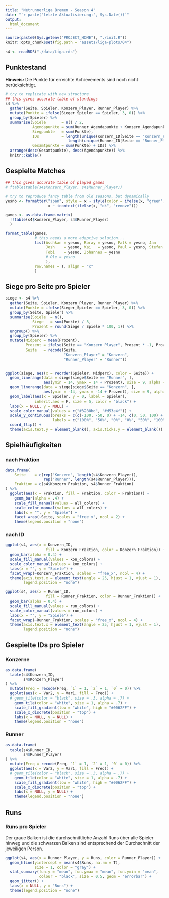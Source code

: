 ```yaml
---
title: "Netrunnerliga Bremen - Season 4"
date: "`r paste('letzte Aktualisierung:', Sys.Date())`"
output:
  html_document
---
```


```r
source(paste0(Sys.getenv("PROJECT_HOME"), "./init.R"))
knitr::opts_chunk$set(fig.path = "assets/liga-plots/04")

s4 <- readRDS("./data/Liga.rds")
```


## Punktestand

**Hinweis:** Die Punkte für erreichte Achievements sind noch nicht berücksichtigt.

```r
# try to replicate with new structure
## this gives accurate table of standings
s4 %>% 
  gather(Seite, Spieler, Konzern_Player, Runner_Player) %>% 
  mutate(Punkte = ifelse(Sieger_Spieler == Spieler, 3, 0)) %>% 
  group_by(Spieler) %>% 
  summarise(Spiele       = n() / 2,
            Agendapunkte = sum(Runner_Agendapunkte + Konzern_Agendapunkte),
            Siegpunkte   = sum(Punkte),
            IDs          = length(unique(Konzern_ID[Seite == "Konzern_Player"])) +
                            length(unique(Runner_ID[Seite == "Runner_Player"])),
            Gesamtpunkte = sum(Punkte) + IDs) %>% 
  arrange(desc(Gesamtpunkte), desc(Agendapunkte)) %>% 
  knitr::kable()
```

## Gespielte Matches

```r
## this gives accurate table of played games
# ftable(table(s4$Konzern_Player, s4$Runner_Player))

# try to reproduce fancy table from old seasons, but dynamically
yesno <- formatter("span", style = x ~ style(color = ifelse(x, "green", "red")),
                   x ~ icontext(ifelse(x, "ok", "remove")))

games <- as.data.frame.matrix(
  !!table(s4$Konzern_Player, s4$Runner_Player)
  )

format_table(games,
             # this needs a more adaptive solution...
             list(Aschkan = yesno, Boray = yesno, Falk = yesno, Jan    = yesno, 
                  Josh    = yesno, Kai   = yesno, Paul = yesno, Stefan = yesno,
                  Tobi    = yesno, Johannes = yesno
                  # Ole = yesno
                  ),
             row.names = T, align = "c"
             )
```

## Siege pro Seite pro Spieler

```r
siege <- s4 %>% 
  gather(Seite, Spieler, Konzern_Player, Runner_Player) %>% 
  mutate(Punkte = ifelse(Sieger_Spieler == Spieler, 3, 0)) %>% 
  group_by(Seite, Spieler) %>% 
  summarise(Spiele  = n(),
            Siege   = sum(Punkte) / 3,
            Prozent = round(Siege / Spiele * 100, 1)) %>% 
  ungroup() %>% 
  group_by(Spieler) %>% 
  mutate(Midperc = mean(Prozent),
         Prozent = ifelse(Seite == "Konzern_Player", Prozent * -1, Prozent * 1),
         Seite   = recode(Seite, 
                          "Konzern_Player" = "Konzern", 
                          "Runner_Player" = "Runner"))

  
ggplot(siege, aes(x = reorder(Spieler, Midperc), color = Seite)) +
  geom_linerange(data = siege[siege$Seite == "Runner", ],
                 aes(ymin = 14, ymax = 14 + Prozent), size = 9, alpha = 0.8) +
  geom_linerange(data = siege[siege$Seite == "Konzern", ],
                 aes(ymin = -14, ymax = -14 + Prozent), size = 9, alpha = 0.8) +
  geom_label(aes(x = Spieler, y = 0, label = Spieler),
             inherit.aes = F, size = 5, color = "black") +
  labs(x = NULL, y = NULL) +
  scale_color_manual(values = c("#3288bd", "#d53e4f")) +
  scale_y_continuous(breaks = c(c(-100, -50, 0) + -14, c(0, 50, 100) + 14),
                     labels = c("100%", "50%", "0%", "0%", "50%", "100%")) +
  coord_flip() +
  theme(axis.text.y = element_blank(), axis.ticks.y = element_blank())
```


## Spielhäufigkeiten

### nach Fraktion

```r
data.frame(
    Seite    = c(rep("Konzern", length(s4$Konzern_Player)), 
                 rep("Runner", length(s4$Runner_Player))),
    Fraktion = c(s4$Konzern_Fraktion, s4$Runner_Fraktion)
) %>% 
  ggplot(aes(x = Fraktion, fill = Fraktion, color = Fraktion)) +
    geom_bar(alpha = .4) +
    scale_fill_manual(values = all_colors) +
    scale_color_manual(values = all_colors) +
    labs(x = "", y = "Spiele") +
    facet_wrap(~Seite, scales = "free_x", ncol = 2) +
    theme(legend.position = "none")
```

### nach ID

```r
ggplot(s4, aes(x = Konzern_ID, 
                  fill = Konzern_Fraktion, color = Konzern_Fraktion)) +
  geom_bar(alpha = 0.4) +
  scale_fill_manual(values = kon_colors) +
  scale_color_manual(values = kon_colors) +
  labs(x = "", y = "Spiele") +
  facet_wrap(~Konzern_Fraktion, scales = "free_x", ncol = 4) +
  theme(axis.text.x = element_text(angle = 25, hjust = 1, vjust = 1),
        legend.position = "none")
```

```r
ggplot(s4, aes(x = Runner_ID, 
                  fill = Runner_Fraktion, color = Runner_Fraktion)) +
  geom_bar(alpha = 0.4) +
  scale_fill_manual(values = run_colors) +
  scale_color_manual(values = run_colors) +
  labs(x = "", y = "Spiele") +
  facet_wrap(~Runner_Fraktion, scales = "free_x", ncol = 4) +
  theme(axis.text.x = element_text(angle = 25, hjust = 1, vjust = 1),
        legend.position = "none")
```

## Gespielte IDs pro Spieler

### Konzerne

```r
as.data.frame(
  table(s4$Konzern_ID, 
        s4$Konzern_Player)
) %>% 
  mutate(Freq = recode(Freq, `1` = 1, `2` = 1, `0` = 0)) %>% 
  ggplot(aes(x = Var2, y = Var1, fill = Freq)) +
  # geom_tile(color = "black", size = .3, alpha = .7) +
    geom_tile(color = "white", size = 1, alpha = .7) +
    scale_fill_gradient(low = "white", high = "#0062FF") +
    scale_x_discrete(position = "top") +
    labs(x = NULL, y = NULL) +
    theme(legend.position = "none")
```

### Runner

```r
as.data.frame(
  table(s4$Runner_ID, 
        s4$Runner_Player)
) %>% 
  mutate(Freq = recode(Freq, `1` = 1, `2` = 1, `0` = 0)) %>% 
  ggplot(aes(x = Var2, y = Var1, fill = Freq)) +
  # geom_tile(color = "black", size = .3, alpha = .7) +
    geom_tile(color = "white", size = 1, alpha = .7) +
    scale_fill_gradient(low = "white", high = "#0062FF") +
    scale_x_discrete(position = "top") +
    labs(x = NULL, y = NULL) +
    theme(legend.position = "none")
```

## Runs

### Runs pro Spieler

Der graue Balken ist die durchschnittliche Anzahl Runs über alle Spieler hinweg und die schwarzen Balken sind entsprechend der Durchschnitt der jeweiligen Person.

```r
ggplot(s4, aes(x = Runner_Player, y = Runs, color = Runner_Player)) +
  geom_hline(yintercept = mean(s4$Runs, na.rm = T), 
             size = 1, color = "gray") +
  stat_summary(fun.y = "mean", fun.ymax = "mean", fun.ymin = "mean", 
               colour = "black", size = 0.5, geom = "errorbar") +
  geom_jitter() +
  labs(x = NULL, y = "Runs") + 
  theme(legend.position = "none")
```